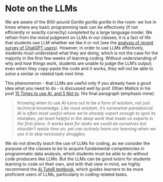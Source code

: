 # Note on the LLMs

We are aware of the 800-pound _Gorilla gorilla gorilla_ in the room: we live in times where any basic programming task can be effectively (if not efficiently or exactly correctly) completed by a large language model. We refrain from the moral judgment on LLMs in our classes; it is a fact of life that students use LLM whether we like it or not (see the [analysis of recent survey of ChatGPT users](https://arstechnica.com/ai/2025/09/seven-things-we-learned-from-openais-first-study-on-chatgpt-usage/)). However, in order to use LLMs effectively, students must understand what they are doing, which is not the case for the majority in the first few weeks of learning coding. Without understanding of why and how things work, students are unable to judge the LLM's output; even when they copy-paste the code and it works, they will not be able to solve a similar or related task next time.

This phenomenon - that LLMs are useful only if you already have a good idea what you need to do - is discussed well by prof. Ethan Mallick in his post [15 Times to use AI, and 5 Not to](https://www.oneusefulthing.org/p/15-times-to-use-ai-and-5-not-to). His final paragraph (emphasis mine):

> Knowing when to use AI turns out to be a form of wisdom, not just technical knowledge. _Like most wisdom, it's somewhat paradoxical: AI is often most useful where we're already expert enough to spot its mistakes, yet least helpful in the deep work that made us experts in the first place. It works best for tasks we could do ourselves but shouldn't waste time on, yet can actively harm our learning when we use it to skip necessary struggles._ 

We do not directly _teach_ the use of LLMs for coding, as we consider the purpose of the classes to be to acquire fundamental competencies in programmatic data analysis, which students must be able to do without code producers like LLMs. But the LLMs can be good _tutors_ for students learning to code on their own, and with that view in mind, we highly recommend the [AI TutoR textbook](https://psyteachr.github.io/AITutoR/), which guides learners to be more proficient users of LLMs, particularly in coding-related tasks.
